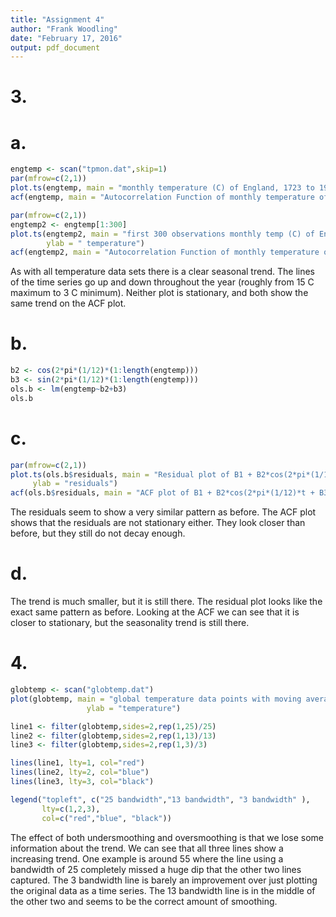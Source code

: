 ```yaml
---
title: "Assignment 4"
author: "Frank Woodling"
date: "February 17, 2016"
output: pdf_document
---
```


# 3.
# a.
```r
engtemp <- scan("tpmon.dat",skip=1)
par(mfrow=c(2,1))
plot.ts(engtemp, main = "monthly temperature (C) of England, 1723 to 1970", ylab = " temperature")
acf(engtemp, main = "Autocorrelation Function of monthly temperature of England")

par(mfrow=c(2,1))
engtemp2 <- engtemp[1:300]
plot.ts(engtemp2, main = "first 300 observations monthly temp (C) of England, 1723 to 1970",
        ylab = " temperature")
acf(engtemp2, main = "Autocorrelation Function of monthly temperature of England")
```
As with all temperature data sets there is a clear seasonal trend.  The lines of the time series go up and down throughout the year (roughly from 15 C maximum to 3 C minimum).  Neither plot is stationary, and both show the same trend on the ACF plot.

# b.
```r
b2 <- cos(2*pi*(1/12)*(1:length(engtemp)))
b3 <- sin(2*pi*(1/12)*(1:length(engtemp)))
ols.b <- lm(engtemp~b2+b3)
ols.b
```

# c.
```r
par(mfrow=c(2,1))
plot.ts(ols.b$residuals, main = "Residual plot of B1 + B2*cos(2*pi*(1/12)*t + B3*sin(2*pi*(1/12)",
     ylab = "residuals")
acf(ols.b$residuals, main = "ACF plot of B1 + B2*cos(2*pi*(1/12)*t + B3*sin(2*pi*(1/12)")
```

The residuals seem to show a very similar pattern as before.  The ACF plot shows that the residuals are not stationary either.  They look closer than before, but they still do not decay enough.

# d.
The trend is much smaller, but it is still there.  The residual plot looks like the exact same pattern as before.  Looking at the ACF we can see that it is closer to stationary, but the seasonality trend is still there.

# 4.
```r
globtemp <- scan("globtemp.dat")
plot(globtemp, main = "global temperature data points with moving average smoothing lines",
                 ylab = "temperature")

line1 <- filter(globtemp,sides=2,rep(1,25)/25)
line2 <- filter(globtemp,sides=2,rep(1,13)/13)
line3 <- filter(globtemp,sides=2,rep(1,3)/3)

lines(line1, lty=1, col="red")
lines(line2, lty=2, col="blue")
lines(line3, lty=3, col="black")

legend("topleft", c("25 bandwidth","13 bandwidth", "3 bandwidth" ),
       lty=c(1,2,3),
       col=c("red","blue", "black"))
```
The effect of both undersmoothing and oversmoothing is that we lose some information about the trend.  We can see that all three lines show a increasing trend.  One example is around 55 where the line using a bandwidth of 25 completely missed a huge dip that the other two lines captured. 
The 3 bandwidth line is barely an improvement over just plotting the original data as a time series.  The 13 bandwidth line is in the middle of the other two and seems to be the correct amount of smoothing.
